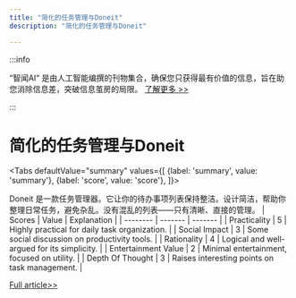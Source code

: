```yaml
---
title: "简化的任务管理与Doneit"
description: "简化的任务管理与Doneit"

---
```



:::info

“智闻AI“ 是由人工智能编撰的刊物集合，确保您只获得最有价值的信息，旨在助您消除信息差，突破信息茧房的局限。  [了解更多 >>](/)

:::

# 简化的任务管理与Doneit


<Tabs
	defaultValue="summary"
	values={[
	{label: 'summary', value: 'summary'},
	{label: 'score', value: 'score'},
]}>
<TabItem value="summary">


Doneit 是一款任务管理器。它让你的待办事项列表保持整洁。设计简洁，帮助你整理日常任务，避免杂乱。没有混乱的列表——只有清晰、直接的管理。
</TabItem>
<TabItem value="score">
	| Scores     | Value   | Explanation |
	| -------- | ------- | ------- |
	| Practicality  | 5    | Highly practical for daily task organization.    |
	| Social Impact | 3     | Some social discussion on productivity tools.    |
	| Rationality    | 4    | Logical and well-argued for its simplicity.    |
	| Entertainment Value    | 2    | Minimal entertainment, focused on utility.    |
	| Depth Of Thought    | 3    | Raises interesting points on task management.    |
</TabItem>
</Tabs>

[Full article>>](https://www.producthunt.com/posts/doneit-2-8)
